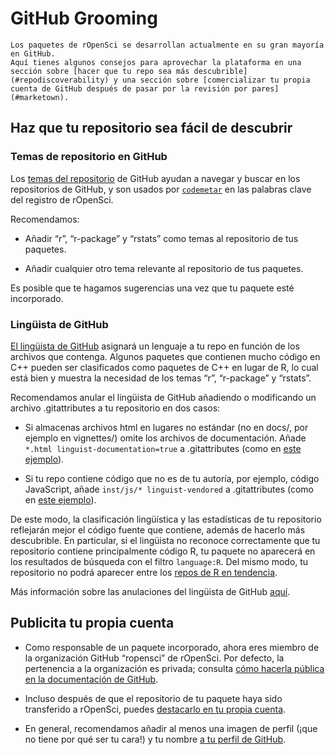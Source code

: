 # GitHub Grooming {#grooming}

```block
Los paquetes de rOpenSci se desarrollan actualmente en su gran mayoría en GitHub.
Aquí tienes algunos consejos para aprovechar la plataforma en una sección sobre [hacer que tu repo sea más descubrible](#repodiscoverability) y una sección sobre [comercializar tu propia cuenta de GitHub después de pasar por la revisión por pares](#marketown).
```

## Haz que tu repositorio sea fácil de descubrir {#repodiscoverability}

### Temas de repositorio en GitHub

Los [temas del repositorio](https://blog.github.com/2017-01-31-introducing-topics/) de GitHub ayudan a navegar y buscar en los repositorios de GitHub, y son usados por [`codemetar`](https://github.com/ropensci/codemetar) en las palabras clave del registro de rOpenSci.

Recomendamos:

- Añadir "r", "r-package" y "rstats" como temas al repositorio de tus paquetes.

- Añadir cualquier otro tema relevante al repositorio de tus paquetes.

Es posible que te hagamos sugerencias una vez que tu paquete esté incorporado.

### Lingüista de GitHub

[El lingüista de GitHub](https://github.com/github/linguist) asignará un lenguaje a tu repo en función de los archivos que contenga. 
Algunos paquetes que contienen mucho código en C++ pueden ser clasificados como paquetes de C++ en lugar de R, lo cual está bien y muestra la necesidad de los temas "r", "r-package" y "rstats".

Recomendamos anular el lingüista de GitHub añadiendo o modificando un archivo .gitattributes a tu repositorio en dos casos:

- Si almacenas archivos html en lugares no estándar (no en docs/, por ejemplo en vignettes/) omite los archivos de documentación. 
Añade `*.html linguist-documentation=true` a .gitattributes (como en [este ejemplo](https://github.com/ropensci/ecoengine/blob/56b64d8d29dfae430a776d1dd440b240452eb1bf/.gitattributes#L5)).

- Si tu repo contiene código que no es de tu autoría, por ejemplo, código JavaScript, añade `inst/js/* linguist-vendored` a .gitattributes (como en [este ejemplo](https://github.com/ropensci/wellknown/blob/4435eb620eeae346d2cab7d62276c29dee29a898/.gitattributes#L1)).

De este modo, la clasificación lingüística y las estadísticas de tu repositorio reflejarán mejor el código fuente que contiene, además de hacerlo más descubrible.
En particular, si el lingüista no reconoce correctamente que tu repositorio contiene principalmente código R, tu paquete no aparecerá en los resultados de búsqueda con el filtro `language:R`.
Del mismo modo, tu repositorio no podrá aparecer entre los [repos de R en tendencia](https://github.com/trending/r).

Más información sobre las anulaciones del lingüista de GitHub [aquí](https://github.com/github/linguist#overrides).

## Publicita tu propia cuenta {#marketown}

- Como responsable de un paquete incorporado, ahora eres miembro de la organización GitHub "ropensci" de rOpenSci. 
Por defecto, la pertenencia a la organización es privada; consulta [cómo hacerla pública en la documentación de GitHub](https://help.github.com/articles/publicizing-or-hiding-organization-membership/).

- Incluso después de que el repositorio de tu paquete haya sido transferido a rOpenSci, puedes [destacarlo en tu propia cuenta](https://help.github.com/articles/pinning-repositories-to-your-profile/).

- En general, recomendamos añadir al menos una imagen de perfil (¡que no tiene por qué ser tu cara!) y tu nombre [a tu perfil de GitHub](https://help.github.com/articles/customizing-your-profile/).


